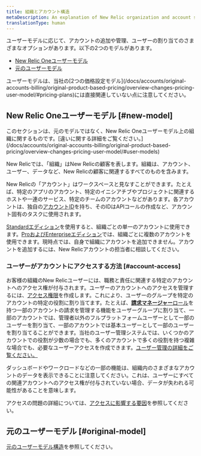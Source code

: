 ```yaml
---
title: 組織とアカウント構造
metaDescription: An explanation of New Relic organization and account structure.
translationType: human
---
```


ユーザーモデルに応じて、アカウントの追加や管理、ユーザーの割り当てのさまざまなオプションがあります。以下の2つのモデルがあります。

* [New Relic Oneユーザーモデル](#new-model)
* [元のユーザーモデル](/docs/accounts/original-accounts-billing/original-users-roles/original-account-structure)

<Callout variant="important">
  ユーザーモデルは、当社の[2つの価格設定モデル](/docs/accounts/original-accounts-billing/original-product-based-pricing/overview-changes-pricing-user-model/#pricing-plans)には直接関連していない点に注意してください。
</Callout>

## New Relic Oneユーザーモデル [#new-model]

<Callout variant="important">
  このセクションは、元のモデルではなく、New Relic Oneユーザーモデル上の組織に関するものです。[違いに関する詳細をご覧ください。](/docs/accounts/original-accounts-billing/original-product-based-pricing/overview-changes-pricing-user-model/#user-models)
</Callout>

New Relicでは、「組織」はNew Relicの顧客を表します。組織は、アカウント、ユーザー、データなど、New Relicの顧客に関連するすべてのものを含みます。

New Relicの「アカウント」はワークスペースと見なすことができます。たとえば、特定のアプリのアカウント、特定のイニシアチブやプロジェクトに関連するホストや一連のサービス、特定のチームのアカウントなどがあります。各アカウントは、独自の[アカウントID](/docs/accounts/accounts-billing/account-setup/account-id)を持ち、そのIDはAPIコールの作成など、アカウント固有のタスクに使用されます。

[Standardエディション](https://newrelic.com/pricing)を使用すると、組織ごとの単一のアカウントに使用できます。[ProおよびEnterpriseエディション](https://newrelic.com/pricing)では、組織ごとに複数のアカウントを使用できます。現時点では、自身で組織にアカウントを追加できません。アカウントを追加するには、New Relicアカウントの担当者に相談してください。

### ユーザーがアカウントにアクセスする方法 [#account-access]

お客様の組織のNew Relicユーザーには、職務と責任に関連する特定のアカウントへのアクセス権が付与されます。ユーザーのアカウントへのアクセスを管理するには、[アクセス権限](/docs/accounts/accounts-billing/new-relic-one-user-management/add-manage-users-groups-roles/#understand-concepts)を作成します。これにより、ユーザーのグループを特定のアカウントの特定の役割に割り当てます。たとえば、[**請求マネージャー**ロール](/docs/accounts/accounts-billing/new-relic-one-user-management/new-relic-one-user-model-understand-user-structure/#standard-roles)を持つ一部のアカウントの請求を管理する機能をユーザーグループに割り当て、一部のアカウントでは、管理者以外のフルプラットフォームユーザーとして一部のユーザーを割り当て、一部のアカウントでは基本ユーザーとして一部のユーザーを割り当てることができます。当社のユーザー管理システムでは、いくつかのアカウントでの役割が少数の場合でも、多くのアカウントで多くの役割を持つ複雑な場合でも、必要なユーザーアクセスを作成できます。[ユーザー管理の詳細をご覧ください。](/docs/accounts/accounts-billing/new-relic-one-user-management/)

ダッシュボードやワークロードなどの一部の機能は、組織内のさまざまなアカウントのデータを表示できることに注意してください。これは、ユーザーにすべての関連アカウントへのアクセス権が付与されていない場合、データが失われる可能性があることを意味します。

アクセスの問題の詳細については、[アクセスに影響する要因](/docs/accounts/accounts-billing/account-structure/factors-affecting-access-features-data/)を参照してください。

## 元のユーザーモデル [#original-model]

[元のユーザーモデル構造](/docs/accounts/original-accounts-billing/original-users-roles/original-account-structure)を参照してください。